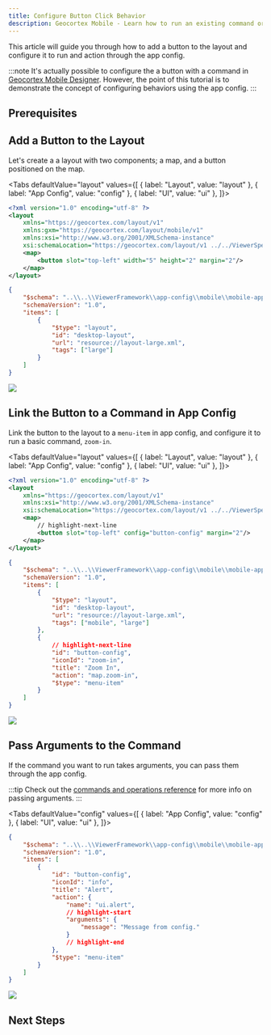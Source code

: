 ```yaml
---
title: Configure Button Click Behavior
description: Geocortex Mobile - Learn how to run an existing command or operation on a button press
---
```



This article will guide you through how to add a button to the layout and configure it to run and action through the app config.

:::note
It's actually possible to configure the a button with a command in [Geocortex Mobile Designer](https://apps.geocortex.com/webviewer/designer/). However, the point of this tutorial is to demonstrate the concept of configuring behaviors using the app config.
:::

## Prerequisites

<PrereqsLayoutConfigSnippet />

## Add a Button to the Layout

Let's create a a layout with two components; a map, and a button positioned on the map.

<Tabs
  defaultValue="layout"
  values={[
    { label: "Layout", value: "layout" },
    { label: "App Config", value: "config" },
    { label: "UI", value: "ui" },
  ]}>
<TabItem value="layout">


```xml title="App1/App1/layout-large.xml"
<?xml version="1.0" encoding="utf-8" ?>
<layout
    xmlns="https://geocortex.com/layout/v1"
    xmlns:gxm="https://geocortex.com/layout/mobile/v1"
    xmlns:xsi="http://www.w3.org/2001/XMLSchema-instance"
    xsi:schemaLocation="https://geocortex.com/layout/v1 ../../ViewerSpec/layout/layout-mobile.xsd">
	<map>
		<button slot="top-left" width="5" height="2" margin="2"/>
	</map>
</layout>

```

</TabItem>
<TabItem value="config">


```json title="App1/App1/app.json"
{
    "$schema": "..\\..\\ViewerFramework\\app-config\\mobile\\mobile-app-config.schema.json",
    "schemaVersion": "1.0",
    "items": [
        {
            "$type": "layout",
            "id": "desktop-layout",
            "url": "resource://layout-large.xml",
            "tags": ["large"]
        }
    ]
}
```

</TabItem>
<TabItem value="ui">
<img src={useBaseUrl("img/mobile-basic-button-on-map.png")}/>
</TabItem>
</Tabs>


## Link the Button to a Command in App Config

Link the button to the layout to a `menu-item` in app config, and configure it to run a basic command, `zoom-in`.

<Tabs
  defaultValue="layout"
  values={[
    { label: "Layout", value: "layout" },
    { label: "App Config", value: "config" },
    { label: "UI", value: "ui" },
  ]}>
<TabItem value="layout">


```xml title="app/layout-large.xml"
<?xml version="1.0" encoding="utf-8" ?>
<layout
    xmlns="https://geocortex.com/layout/v1"
    xmlns:xsi="http://www.w3.org/2001/XMLSchema-instance"
    xsi:schemaLocation="https://geocortex.com/layout/v1 ../../ViewerSpec/layout/layout-mobile.xsd">
	<map>
        // highlight-next-line
		<button slot="top-left" config="button-config" margin="2"/>
	</map>
</layout>


```

</TabItem>
<TabItem value="config">


```json title="app/app.json"
{
    "$schema": "..\\..\\ViewerFramework\\app-config\\mobile\\mobile-app-config.schema.json",
    "schemaVersion": "1.0",
    "items": [
        {
            "$type": "layout",
            "id": "desktop-layout",
            "url": "resource://layout-large.xml",
            "tags": ["mobile", "large"]
        },
        {
            // highlight-next-line
            "id": "button-config",
            "iconId": "zoom-in",
            "title": "Zoom In",
            "action": "map.zoom-in",
            "$type": "menu-item"
        }
    ]
}
```

</TabItem>
<TabItem value="ui">
<img src={useBaseUrl("img/mobile-basic-button-with-command.png")}/>
</TabItem>
</Tabs>


## Pass Arguments to the Command

If the command you want to run takes arguments, you can pass them through the app config.

:::tip
Check out the [commands and operations reference](configuration-commands-operations.mdx#configuring-commands-and-operations) for more info on passing arguments.
:::

<Tabs
  defaultValue="config"
  values={[
    { label: "App Config", value: "config" },
    { label: "UI", value: "ui" },
  ]}>
<TabItem value="config">


```json title="app/app.json"
{
    "$schema": "..\\..\\ViewerFramework\\app-config\\mobile\\mobile-app-config.schema.json",
    "schemaVersion": "1.0",
    "items": [
        {
            "id": "button-config",
            "iconId": "info",
            "title": "Alert",
            "action": {
                "name": "ui.alert",
                // highlight-start
                "arguments": {
                    "message": "Message from config."
                }
                // highlight-end
            },
            "$type": "menu-item"
        }
    ]
}
```

</TabItem>
<TabItem value="ui">
<img src={useBaseUrl("img/mobile-basic-button-alert.png")}/>
</TabItem>
</Tabs>


## Next Steps

<UseCaseContainer>
    <UseCaseCard
        title="Commands and Operations"
        description="Learn more about commands and operations"
        link={useBaseUrl("docs/mobile/configuration-commands-operations")}
    />
    <UseCaseCard
        title="Commands, Operations, and Events API"
        description="Check out the available commands and operations"
        link={useBaseUrl("docs/mobile/api-commands-operations-events")}
    />
    <UseCaseCard
        title="Change Default Behavior with Commands and Operations"
        description="Change built-in behavior or add new behavior using app config and layout"
        link={useBaseUrl("docs/mobile/tutorial-change-default-behavior")}
    />
</UseCaseContainer>
